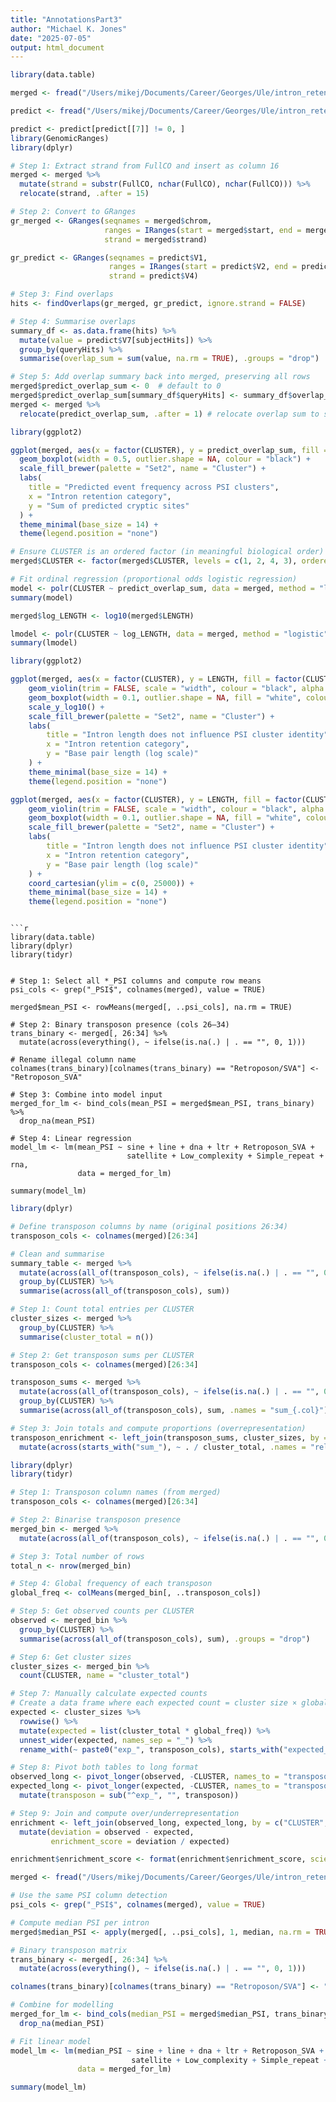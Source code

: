 ```yaml
---
title: "AnnotationsPart3"
author: "Michael K. Jones"
date: "2025-07-05"
output: html_document
---
```


```r
library(data.table)

merged <- fread("/Users/mikej/Documents/Career/Georges/Ule/intron_retention_propensity/data/IR/IntronRetentionEventsAnnotatedMKJ06072025.tsv")

predict <- fread("/Users/mikej/Documents/Career/Georges/Ule/intron_retention_propensity/data/IR/Intersect_f250_CrypticPRPF8.bed")
```
```r
predict <- predict[predict[[7]] != 0, ]
library(GenomicRanges)
library(dplyr)

# Step 1: Extract strand from FullCO and insert as column 16
merged <- merged %>%
  mutate(strand = substr(FullCO, nchar(FullCO), nchar(FullCO))) %>%
  relocate(strand, .after = 15)
```
```r
# Step 2: Convert to GRanges
gr_merged <- GRanges(seqnames = merged$chrom,
                     ranges = IRanges(start = merged$start, end = merged$end),
                     strand = merged$strand)

gr_predict <- GRanges(seqnames = predict$V1,
                      ranges = IRanges(start = predict$V2, end = predict$V3),
                      strand = predict$V4)
```
```r
# Step 3: Find overlaps
hits <- findOverlaps(gr_merged, gr_predict, ignore.strand = FALSE)
```
```r
# Step 4: Summarise overlaps
summary_df <- as.data.frame(hits) %>%
  mutate(value = predict$V7[subjectHits]) %>%
  group_by(queryHits) %>%
  summarise(overlap_sum = sum(value, na.rm = TRUE), .groups = "drop")
```
```r
# Step 5: Add overlap summary back into merged, preserving all rows
merged$predict_overlap_sum <- 0  # default to 0
merged$predict_overlap_sum[summary_df$queryHits] <- summary_df$overlap_sum
merged <- merged %>%
  relocate(predict_overlap_sum, .after = 1) # relocate overlap sum to second col

```

```r
library(ggplot2)

ggplot(merged, aes(x = factor(CLUSTER), y = predict_overlap_sum, fill = factor(CLUSTER))) +
  geom_boxplot(width = 0.5, outlier.shape = NA, colour = "black") +
  scale_fill_brewer(palette = "Set2", name = "Cluster") +
  labs(
    title = "Predicted event frequency across PSI clusters",
    x = "Intron retention category",
    y = "Sum of predicted cryptic sites"
  ) +
  theme_minimal(base_size = 14) +
  theme(legend.position = "none")

```

```r
# Ensure CLUSTER is an ordered factor (in meaningful biological order)
merged$CLUSTER <- factor(merged$CLUSTER, levels = c(1, 2, 4, 3), ordered = TRUE)

# Fit ordinal regression (proportional odds logistic regression)
model <- polr(CLUSTER ~ predict_overlap_sum, data = merged, method = "logistic", Hess = TRUE)
summary(model)
```

```r
merged$log_LENGTH <- log10(merged$LENGTH)

lmodel <- polr(CLUSTER ~ log_LENGTH, data = merged, method = "logistic", Hess = TRUE)
summary(lmodel)

```

```r
library(ggplot2)

ggplot(merged, aes(x = factor(CLUSTER), y = LENGTH, fill = factor(CLUSTER))) +
    geom_violin(trim = FALSE, scale = "width", colour = "black", alpha = 0.7) +
    geom_boxplot(width = 0.1, outlier.shape = NA, fill = "white", colour = "black") +
    scale_y_log10() +
    scale_fill_brewer(palette = "Set2", name = "Cluster") +
    labs(
        title = "Intron length does not influence PSI cluster identity",
        x = "Intron retention category",
        y = "Base pair length (log scale)"
    ) +
    theme_minimal(base_size = 14) +
    theme(legend.position = "none")
```

```r
ggplot(merged, aes(x = factor(CLUSTER), y = LENGTH, fill = factor(CLUSTER))) +
    geom_violin(trim = FALSE, scale = "width", colour = "black", alpha = 0.7) +
    geom_boxplot(width = 0.1, outlier.shape = NA, fill = "white", colour = "black") +
    scale_fill_brewer(palette = "Set2", name = "Cluster") +
    labs(
        title = "Intron length does not influence PSI cluster identity",
        x = "Intron retention category",
        y = "Base pair length (log scale)"
    ) +
    coord_cartesian(ylim = c(0, 25000)) +
    theme_minimal(base_size = 14) +
    theme(legend.position = "none")
```
```

```r
library(data.table)
library(dplyr)
library(tidyr)


# Step 1: Select all *_PSI columns and compute row means
psi_cols <- grep("_PSI$", colnames(merged), value = TRUE)

merged$mean_PSI <- rowMeans(merged[, ..psi_cols], na.rm = TRUE)

# Step 2: Binary transposon presence (cols 26–34)
trans_binary <- merged[, 26:34] %>%
  mutate(across(everything(), ~ ifelse(is.na(.) | . == "", 0, 1)))

# Rename illegal column name
colnames(trans_binary)[colnames(trans_binary) == "Retroposon/SVA"] <- "Retroposon_SVA"

# Step 3: Combine into model input
merged_for_lm <- bind_cols(mean_PSI = merged$mean_PSI, trans_binary) %>%
  drop_na(mean_PSI)

# Step 4: Linear regression
model_lm <- lm(mean_PSI ~ sine + line + dna + ltr + Retroposon_SVA +
                          satellite + Low_complexity + Simple_repeat + rna,
               data = merged_for_lm)

summary(model_lm)

```

```r
library(dplyr)

# Define transposon columns by name (original positions 26:34)
transposon_cols <- colnames(merged)[26:34]

# Clean and summarise
summary_table <- merged %>%
  mutate(across(all_of(transposon_cols), ~ ifelse(is.na(.) | . == "", 0, 1))) %>%
  group_by(CLUSTER) %>%
  summarise(across(all_of(transposon_cols), sum))


```

```r
# Step 1: Count total entries per CLUSTER
cluster_sizes <- merged %>%
  group_by(CLUSTER) %>%
  summarise(cluster_total = n())

# Step 2: Get transposon sums per CLUSTER
transposon_cols <- colnames(merged)[26:34]

transposon_sums <- merged %>%
  mutate(across(all_of(transposon_cols), ~ ifelse(is.na(.) | . == "", 0, 1))) %>%
  group_by(CLUSTER) %>%
  summarise(across(all_of(transposon_cols), sum, .names = "sum_{.col}"))

# Step 3: Join totals and compute proportions (overrepresentation)
transposon_enrichment <- left_join(transposon_sums, cluster_sizes, by = "CLUSTER") %>%
  mutate(across(starts_with("sum_"), ~ . / cluster_total, .names = "rel_{.col}"))
```

```r
library(dplyr)
library(tidyr)

# Step 1: Transposon column names (from merged)
transposon_cols <- colnames(merged)[26:34]

# Step 2: Binarise transposon presence
merged_bin <- merged %>%
  mutate(across(all_of(transposon_cols), ~ ifelse(is.na(.) | . == "", 0, 1)))

# Step 3: Total number of rows
total_n <- nrow(merged_bin)

# Step 4: Global frequency of each transposon
global_freq <- colMeans(merged_bin[, ..transposon_cols])

# Step 5: Get observed counts per CLUSTER
observed <- merged_bin %>%
  group_by(CLUSTER) %>%
  summarise(across(all_of(transposon_cols), sum), .groups = "drop")

# Step 6: Get cluster sizes
cluster_sizes <- merged_bin %>%
  count(CLUSTER, name = "cluster_total")

# Step 7: Manually calculate expected counts
# Create a data frame where each expected count = cluster size × global freq
expected <- cluster_sizes %>%
  rowwise() %>%
  mutate(expected = list(cluster_total * global_freq)) %>%
  unnest_wider(expected, names_sep = "_") %>%
  rename_with(~ paste0("exp_", transposon_cols), starts_with("expected_"))

# Step 8: Pivot both tables to long format
observed_long <- pivot_longer(observed, -CLUSTER, names_to = "transposon", values_to = "observed")
expected_long <- pivot_longer(expected, -CLUSTER, names_to = "transposon", values_to = "expected") %>%
  mutate(transposon = sub("^exp_", "", transposon))

# Step 9: Join and compute over/underrepresentation
enrichment <- left_join(observed_long, expected_long, by = c("CLUSTER", "transposon")) %>%
  mutate(deviation = observed - expected,
         enrichment_score = deviation / expected)

enrichment$enrichment_score <- format(enrichment$enrichment_score, scientific = FALSE)

```

```r
merged <- fread("/Users/mikej/Documents/Career/Georges/Ule/intron_retention_propensity/data/IR/mergedwithtransposon_final06072025.tsv")

# Use the same PSI column detection
psi_cols <- grep("_PSI$", colnames(merged), value = TRUE)

# Compute median PSI per intron
merged$median_PSI <- apply(merged[, ..psi_cols], 1, median, na.rm = TRUE)

# Binary transposon matrix
trans_binary <- merged[, 26:34] %>%
  mutate(across(everything(), ~ ifelse(is.na(.) | . == "", 0, 1)))

colnames(trans_binary)[colnames(trans_binary) == "Retroposon/SVA"] <- "Retroposon_SVA"

# Combine for modelling
merged_for_lm <- bind_cols(median_PSI = merged$median_PSI, trans_binary) %>%
  drop_na(median_PSI)

# Fit linear model
model_lm <- lm(median_PSI ~ sine + line + dna + ltr + Retroposon_SVA +
                           satellite + Low_complexity + Simple_repeat + rna,
               data = merged_for_lm)

summary(model_lm)

```